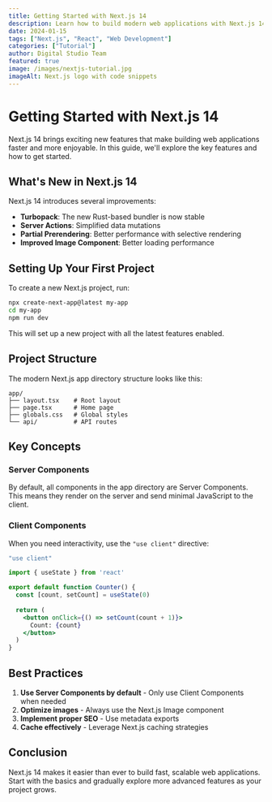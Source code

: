 ```yaml
---
title: Getting Started with Next.js 14
description: Learn how to build modern web applications with Next.js 14 and its powerful features
date: 2024-01-15
tags: ["Next.js", "React", "Web Development"]
categories: ["Tutorial"]
author: Digital Studio Team
featured: true
image: /images/nextjs-tutorial.jpg
imageAlt: Next.js logo with code snippets
---
```


# Getting Started with Next.js 14

Next.js 14 brings exciting new features that make building web applications faster and more enjoyable. In this guide, we'll explore the key features and how to get started.

## What's New in Next.js 14

Next.js 14 introduces several improvements:

- **Turbopack**: The new Rust-based bundler is now stable
- **Server Actions**: Simplified data mutations
- **Partial Prerendering**: Better performance with selective rendering
- **Improved Image Component**: Better loading performance

## Setting Up Your First Project

To create a new Next.js project, run:

```bash
npx create-next-app@latest my-app
cd my-app
npm run dev
```

This will set up a new project with all the latest features enabled.

## Project Structure

The modern Next.js app directory structure looks like this:

```
app/
├── layout.tsx    # Root layout
├── page.tsx      # Home page
├── globals.css   # Global styles
└── api/          # API routes
```

## Key Concepts

### Server Components

By default, all components in the app directory are Server Components. This means they render on the server and send minimal JavaScript to the client.

### Client Components

When you need interactivity, use the `"use client"` directive:

```jsx
"use client"

import { useState } from 'react'

export default function Counter() {
  const [count, setCount] = useState(0)
  
  return (
    <button onClick={() => setCount(count + 1)}>
      Count: {count}
    </button>
  )
}
```

## Best Practices

1. **Use Server Components by default** - Only use Client Components when needed
2. **Optimize images** - Always use the Next.js Image component
3. **Implement proper SEO** - Use metadata exports
4. **Cache effectively** - Leverage Next.js caching strategies

## Conclusion

Next.js 14 makes it easier than ever to build fast, scalable web applications. Start with the basics and gradually explore more advanced features as your project grows.